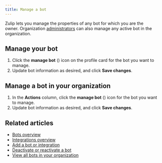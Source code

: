 ```yaml
---
title: Manage a bot
---
```




Zulip lets you manage the properties of any bot for which you are the owner.
Organization [administrators](/help/user-roles) can also manage any
active bot in the organization.

## Manage your bot

<FlattenedSteps>
  <NavigationSteps target="settings/your-bots" />

  1. Click the **manage bot** (<UserCogIcon />)
     icon on the profile card for the bot you want to manage.
  1. Update bot information as desired, and click **Save changes**.
</FlattenedSteps>

## Manage a bot in your organization

<AdminOnly />

<FlattenedSteps>
  <NavigationSteps target="settings/bot-list-admin" />

  1. In the **Actions** column, click the **manage bot** (<UserCogIcon />) icon for the bot you want to manage.
  1. Update bot information as desired, and click **Save changes**.
</FlattenedSteps>

## Related articles

* [Bots overview](/help/bots-overview)
* [Integrations overview](/help/integrations-overview)
* [Add a bot or integration](/help/add-a-bot-or-integration)
* [Deactivate or reactivate a bot](/help/deactivate-or-reactivate-a-bot)
* [View all bots in your organization](/help/view-all-bots-in-your-organization)
